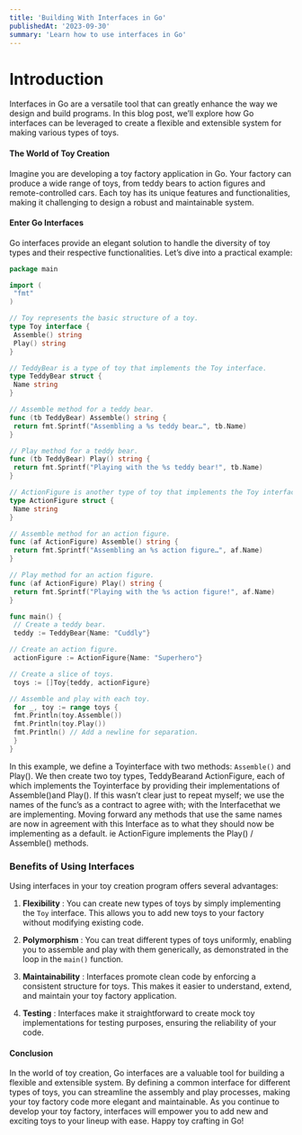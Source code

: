 ```yaml
---
title: 'Building With Interfaces in Go'
publishedAt: '2023-09-30'
summary: 'Learn how to use interfaces in Go'
---
```


# Introduction

Interfaces in Go are a versatile tool that can greatly enhance the way we design and build programs. In this blog post, we’ll explore how Go interfaces can be leveraged to create a flexible and extensible system for making various types of toys.

#### The World of Toy Creation

Imagine you are developing a toy factory application in Go. Your factory can produce a wide range of toys, from teddy bears to action figures and remote-controlled cars. Each toy has its unique features and functionalities, making it challenging to design a robust and maintainable system.

#### Enter Go Interfaces

Go interfaces provide an elegant solution to handle the diversity of toy types and their respective functionalities. Let’s dive into a practical example:

```go
package main

import (
 "fmt"
)

// Toy represents the basic structure of a toy.
type Toy interface {
 Assemble() string
 Play() string
}

// TeddyBear is a type of toy that implements the Toy interface.
type TeddyBear struct {
 Name string
}

// Assemble method for a teddy bear.
func (tb TeddyBear) Assemble() string {
 return fmt.Sprintf("Assembling a %s teddy bear…", tb.Name)
}

// Play method for a teddy bear.
func (tb TeddyBear) Play() string {
 return fmt.Sprintf("Playing with the %s teddy bear!", tb.Name)
}

// ActionFigure is another type of toy that implements the Toy interface.
type ActionFigure struct {
 Name string
}

// Assemble method for an action figure.
func (af ActionFigure) Assemble() string {
 return fmt.Sprintf("Assembling an %s action figure…", af.Name)
}

// Play method for an action figure.
func (af ActionFigure) Play() string {
 return fmt.Sprintf("Playing with the %s action figure!", af.Name)
}

func main() {
 // Create a teddy bear.
 teddy := TeddyBear{Name: "Cuddly"}

// Create an action figure.
 actionFigure := ActionFigure{Name: "Superhero"}

// Create a slice of toys.
 toys := []Toy{teddy, actionFigure}

// Assemble and play with each toy.
 for _, toy := range toys {
 fmt.Println(toy.Assemble())
 fmt.Println(toy.Play())
 fmt.Println() // Add a newline for separation.
 }
}
```

In this example, we define a Toyinterface with two methods: `Assemble()` and Play(). We then create two toy types, TeddyBearand ActionFigure, each of which implements the Toyinterface by providing their implementations of Assemble()and Play(). If this wasn’t clear just to repeat myself; we use the names of the func’s as a contract to agree with; with the Interfacethat we are implementing. Moving forward any methods that use the same names are now in agreement with this Interface as to what they should now be implementing as a default. ie ActionFigure implements the Play() / Assemble() methods.

### Benefits of Using Interfaces

Using interfaces in your toy creation program offers several advantages:

1. **Flexibility** : You can create new types of toys by simply implementing the `Toy` interface. This allows you to add new toys to your factory without modifying existing code.

2. **Polymorphism** : You can treat different types of toys uniformly, enabling you to assemble and play with them generically, as demonstrated in the loop in the `main()` function.

3. **Maintainability** : Interfaces promote clean code by enforcing a consistent structure for toys. This makes it easier to understand, extend, and maintain your toy factory application.

4. **Testing** : Interfaces make it straightforward to create mock toy implementations for testing purposes, ensuring the reliability of your code.

#### Conclusion

In the world of toy creation, Go interfaces are a valuable tool for building a flexible and extensible system. By defining a common interface for different types of toys, you can streamline the assembly and play processes, making your toy factory code more elegant and maintainable. As you continue to develop your toy factory, interfaces will empower you to add new and exciting toys to your lineup with ease. Happy toy crafting in Go!